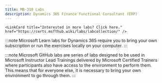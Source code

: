 ```yaml
---
title: MB-310 Labs
description: Dynamics 365 Finance Functional Consultant (ERP)
---
```


    <LinkCard title="Interested in more labs? Click here." href="https://certs.msfthub.wiki/labs/labcollection/" /> 

<Tabs>
  <TabItem label="Microsoft Learn">

:::note 
Microsoft Learn labs for Dynamics 365 require you to bring your own subscription or run the exercises locally on your computer.
:::

  <CardGrid>  
    <LinkCard title="Explore Dynamics 365 Finance" href="https://learn.microsoft.com/en-gb/training/modules/get-started-financial-management-dyn365-finance/12-1-exercise/?ns-enrollment-type=learningpath&ns-enrollment-id=learn.wwl.set-up-configure-financial-management-work-general-ledger" /> 
    <LinkCard title="Import exchange rates" href="https://learn.microsoft.com/en-gb/training/modules/configure-currencies-dyn365-finance/4-exercise/?ns-enrollment-type=learningpath&ns-enrollment-id=learn.wwl.set-up-configure-financial-management-work-general-ledger" /> 
    <LinkCard title="Work with the fiscal calendar, year, and periods" href="https://learn.microsoft.com/en-gb/training/modules/create-fiscal-calendars-years-periods-dyn365-finance/8-exercise-1/?ns-enrollment-type=learningpath&ns-enrollment-id=learn.wwl.set-up-configure-financial-management-work-general-ledger" /> 
    <LinkCard title="Create a new main account" href="https://learn.microsoft.com/en-gb/training/modules/get-started-chart-accounts-finance/exercise/?ns-enrollment-type=learningpath&ns-enrollment-id=learn.wwl.set-up-configure-financial-management-work-general-ledger" /> 
    <LinkCard title="Create a main account category in the chart of accounts" href="https://learn.microsoft.com/en-gb/training/modules/get-started-chart-accounts-finance/exercise/?ns-enrollment-type=learningpath&ns-enrollment-id=learn.wwl.set-up-configure-financial-management-work-general-ledger" /> 
    <LinkCard title="Set up an account structure" href="https://learn.microsoft.com/en-gb/training/modules/set-up-financial-dimensions-finance/exercise/?ns-enrollment-type=learningpath&ns-enrollment-id=learn.wwl.set-up-configure-financial-management-work-general-ledger" /> 
    <LinkCard title="Configure ledger and journal setup" href="https://learn.microsoft.com/en-gb/training/modules/configure-ledgers-journals-dyn365-finance/5-exercise/?ns-enrollment-type=learningpath&ns-enrollment-id=learn.wwl.set-up-configure-financial-management-work-general-ledger" /> 
    <LinkCard title="Create and use a voucher template" href="https://learn.microsoft.com/en-gb/training/modules/general-ledger-daily-procedures-dyn365-finance/8-exercise/?ns-enrollment-type=learningpath&ns-enrollment-id=learn.wwl.set-up-configure-financial-management-work-general-ledger" /> 
    <LinkCard title="Set up and use intercompany accounting" href="https://learn.microsoft.com/en-gb/training/modules/intercompany-accounting-dyn365-finance/5-exercise/?ns-enrollment-type=learningpath&ns-enrollment-id=learn.wwl.set-up-configure-financial-management-work-general-ledger" /> 
    <LinkCard title="Configure and use accrual schemes" href="https://learn.microsoft.com/en-gb/training/modules/configure-ledger-allocations-accruals-dyn365-finance/4-exercise-1/?ns-enrollment-type=learningpath&ns-enrollment-id=learn.wwl.set-up-configure-financial-management-work-general-ledger" /> 
    <LinkCard title="Configure and test ledger allocation rules" href="https://learn.microsoft.com/en-gb/training/modules/configure-ledger-allocations-accruals-dyn365-finance/5-exercise-2/?ns-enrollment-type=learningpath&ns-enrollment-id=learn.wwl.set-up-configure-financial-management-work-general-ledger" /> 
    <LinkCard title="Perform year-end close and a consolidation" href="https://learn.microsoft.com/en-gb/training/modules/configure-periodic-processes-dyn365-finance/07-exercise/?ns-enrollment-type=learningpath&ns-enrollment-id=learn.wwl.set-up-configure-financial-management-work-general-ledger" /> 
    <LinkCard title="Work with reports" href="https://learn.microsoft.com/en-gb/training/modules/work-analytics-reporting-finance-operations/6-exercise-1/?ns-enrollment-type=learningpath&ns-enrollment-id=learn.wwl.set-up-configure-financial-management-work-general-ledger" /> 
    <LinkCard title="Work with cash and bank management" href="https://learn.microsoft.com/en-gb/training/modules/work-analytics-reporting-finance-operations/6-exercise-1/?ns-enrollment-type=learningpath&ns-enrollment-id=learn.wwl.set-up-configure-financial-management-work-general-ledger" /> 
    <LinkCard title="Practice netting" href="https://learn.microsoft.com/en-gb/training/modules/netting-customer-vendor/exercise-practice-net/?ns-enrollment-type=learningpath&ns-enrollment-id=learn.wwl.set-up-configure-financial-management-work-general-ledger" /> 
    <LinkCard title="Set up tax authorities" href="https://learn.microsoft.com/en-gb/training/modules/set-up-taxes-finance/exercise-set-up-sales-tax-authorities/?ns-enrollment-type=learningpath&ns-enrollment-id=learn.wwl.set-up-configure-financial-management-work-general-ledger" /> 
    <LinkCard title="Set up tax settlement periods" href="https://learn.microsoft.com/en-gb/training/modules/set-up-taxes-finance/exercise-set-up-sales-tax-settlement-periods/?ns-enrollment-type=learningpath&ns-enrollment-id=learn.wwl.set-up-configure-financial-management-work-general-ledger" /> 
    <LinkCard title="Set up sales tax codes and sales tax groups" href="https://learn.microsoft.com/en-gb/training/modules/set-up-taxes-finance/exercise-set-up-sales-tax-codes-groups/?ns-enrollment-type=learningpath&ns-enrollment-id=learn.wwl.set-up-configure-financial-management-work-general-ledger" /> 
    <LinkCard title="Set up sales tax reporting codes and withholding tax" href="https://learn.microsoft.com/en-gb/training/modules/work-taxes-finance/exercise/?ns-enrollment-type=learningpath&ns-enrollment-id=learn.wwl.set-up-configure-financial-management-work-general-ledger" /> 
    <LinkCard title="Configure customer posting profiles and create a new customer" href="https://learn.microsoft.com/en-gb/training/modules/configure-accounts-receivable-dyn365-finance/11-exercise-1/?ns-enrollment-type=learningpath&ns-enrollment-id=learn.wwl.implement-accounts-receivable-credit-collections-revenue-recognition" /> 
    <LinkCard title="Create and process a free text invoice" href="https://learn.microsoft.com/en-gb/training/modules/accounts-receivable-daily-procedures-dyn365-finance/6-exercise-1/?ns-enrollment-type=learningpath&ns-enrollment-id=learn.wwl.implement-accounts-receivable-credit-collections-revenue-recognition" /> 
    <LinkCard title="Work with invoices from sales orders" href="https://learn.microsoft.com/en-gb/training/modules/accounts-receivable-daily-procedures-dyn365-finance/7-exercise-2/?ns-enrollment-type=learningpath&ns-enrollment-id=learn.wwl.implement-accounts-receivable-credit-collections-revenue-recognition" /> 
    <LinkCard title="Process an invoice and settle it against a payment" href="https://learn.microsoft.com/en-gb/training/modules/accounts-receivable-daily-procedures-dyn365-finance/8-exercise-3/?ns-enrollment-type=learningpath&ns-enrollment-id=learn.wwl.implement-accounts-receivable-credit-collections-revenue-recognition" /> 
    <LinkCard title="Set up credit and collections in Finance" href="https://learn.microsoft.com/en-gb/training/modules/configure-credit-collections-dyn365-finance/7-exercise-1/?ns-enrollment-type=learningpath&ns-enrollment-id=learn.wwl.implement-accounts-receivable-credit-collections-revenue-recognition" /> 
    <LinkCard title="Create a write-off journal for a customer" href="https://learn.microsoft.com/en-gb/training/modules/configure-credit-collections-dyn365-finance/8-exercise-2/?ns-enrollment-type=learningpath&ns-enrollment-id=learn.wwl.implement-accounts-receivable-credit-collections-revenue-recognition" /> 
    <LinkCard title="Work with credit and collections" href="https://learn.microsoft.com/en-gb/training/modules/configure-credit-collections-dyn365-finance/8-exercise-2/?ns-enrollment-type=learningpath&ns-enrollment-id=learn.wwl.implement-accounts-receivable-credit-collections-revenue-recognition" /> 
    <LinkCard title="Configure accounts payable components" href="https://learn.microsoft.com/en-gb/training/modules/configure-accounts-payable-dyn365-finance/12-exercise/?ns-enrollment-type=learningpath&ns-enrollment-id=learn.wwl.implement-manage-accounts-payable-expenses" /> 
    <LinkCard title="Process a vendor payment by using a payment journal" href="https://learn.microsoft.com/en-gb/training/modules/work-accounts-payable-daily-finance/exercise-process-vendor-payment/?ns-enrollment-type=learningpath&ns-enrollment-id=learn.wwl.implement-manage-accounts-payable-expenses" /> 
    <LinkCard title="Work with accounting distributions, invoice validations, and settlements" href="https://learn.microsoft.com/en-gb/training/modules/accounting-distributions-invoice-validation-dyn365-finance/12-record-invoice-match/?ns-enrollment-type=learningpath&ns-enrollment-id=learn.wwl.implement-manage-accounts-payable-expenses" /> 
    <LinkCard title="Create a budget register entry" href="https://learn.microsoft.com/en-gb/training/modules/setup-use-basic-budgeting-finance/exercise-create-budget-register-entry/?ns-enrollment-type=learningpath&ns-enrollment-id=learn.wwl.manage-budgeting" /> 
    <LinkCard title="Set up basic budgeting components" href="https://learn.microsoft.com/en-gb/training/modules/setup-use-basic-budgeting-finance/exercise-create-budget-register-entry/?ns-enrollment-type=learningpath&ns-enrollment-id=learn.wwl.manage-budgeting" /> 
    <LinkCard title="Set up budget control components" href="https://learn.microsoft.com/en-gb/training/modules/setup-use-budget-control-finance/exercise/?ns-enrollment-type=learningpath&ns-enrollment-id=learn.wwl.manage-budgeting" /> 
    <LinkCard title="Configure budget planning, create, and use a planning process" href="https://learn.microsoft.com/en-gb/training/modules/configure-use-budget-planning-dyn365-finance/3-exercise/?ns-enrollment-type=learningpath&ns-enrollment-id=learn.wwl.manage-budgeting" /> 
    <LinkCard title="Create a fixed asset" href="https://learn.microsoft.com/en-gb/training/modules/configure-fixed-assets-mgmt-dyn365-finance/9-demo/?ns-enrollment-type=learningpath&ns-enrollment-id=learn.wwl.manage-fixed-assets" /> 
    <LinkCard title="Work with fixed assets" href="https://learn.microsoft.com/en-gb/training/modules/configure-fixed-assets-mgmt-dyn365-finance/10-exercise-1/?ns-enrollment-type=learningpath&ns-enrollment-id=learn.wwl.manage-fixed-assets" /> 
    <LinkCard title="Acquire a new asset" href="https://learn.microsoft.com/en-gb/training/modules/set-up-acquire-fixed-assets-finance/exercise/?ns-enrollment-type=learningpath&ns-enrollment-id=learn.wwl.manage-fixed-assets" /> 
    <LinkCard title="Create a depreciation proposal" href="https://learn.microsoft.com/en-gb/training/modules/fixed-asset-deprecation-disposal-finance/exercise/?ns-enrollment-type=learningpath&ns-enrollment-id=learn.wwl.manage-fixed-assets" /> 
  </CardGrid>
  </TabItem>

  <TabItem label="Microsoft GitHub">

:::note 
Microsoft GitHub labs are series of labs designed to be used in Microsoft Instructor Lead Trainings delivered by Microsoft Certified Trainers where participants also have access to the environment to perform them. This means that for everyone else, it is necessary to bring your own environment to go through them. 
:::

  <CardGrid>
    <LinkCard title="Bank foreign currency revaluation" href="https://github.com/MicrosoftLearning/MB-310-Microsoft-Dynamics-365-Finance/blob/master/Instructions/Labs/LP1%20Lab%20-%20Bank%20foreign%20currency%20revaluation.md" /> 
    <LinkCard title="Calculate risk scores" href="https://github.com/MicrosoftLearning/MB-310-Microsoft-Dynamics-365-Finance/blob/master/Instructions/Labs/LP2%20Lab%20-%20Calculate%20risk%20scores.md" /> 
    <LinkCard title="Breakdown of voucher" href="https://github.com/MicrosoftLearning/MB-310-Microsoft-Dynamics-365-Finance/blob/master/Instructions/Labs/LP3%20Lab%20-%20Breakdown%20of%20voucher.md" /> 
    <LinkCard title="Budget planning" href="https://github.com/MicrosoftLearning/MB-310-Microsoft-Dynamics-365-Finance/blob/master/Instructions/Labs/LP4%20Lab%20-%20Budget%20planning.md" /> 
    <LinkCard title="Sell and purchase a fixed asset" href="https://github.com/MicrosoftLearning/MB-310-Microsoft-Dynamics-365-Finance/blob/master/Instructions/Labs/LP5%20Lab%20-%20Sell%20and%20purchase%20a%20fixed%20asset.md" /> 
  </CardGrid>
  </TabItem>
</Tabs>
